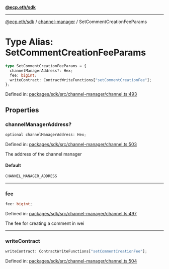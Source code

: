 [**@ecp.eth/sdk**](../../index.mdx)

***

[@ecp.eth/sdk](/sdk-reference/index.mdx) / [channel-manager](/sdk-reference/channel-manager/index.mdx) / SetCommentCreationFeeParams

# Type Alias: SetCommentCreationFeeParams

```ts
type SetCommentCreationFeeParams = {
  channelManagerAddress?: Hex;
  fee: bigint;
  writeContract: ContractWriteFunctions["setCommentCreationFee"];
};
```

Defined in: [packages/sdk/src/channel-manager/channel.ts:493](https://github.com/ecp-eth/comments-monorepo/blob/main/packages/sdk/src/channel-manager/channel.ts#L493)

## Properties

### channelManagerAddress?

```ts
optional channelManagerAddress: Hex;
```

Defined in: [packages/sdk/src/channel-manager/channel.ts:503](https://github.com/ecp-eth/comments-monorepo/blob/main/packages/sdk/src/channel-manager/channel.ts#L503)

The address of the channel manager

#### Default

```ts
CHANNEL_MANAGER_ADDRESS
```

***

### fee

```ts
fee: bigint;
```

Defined in: [packages/sdk/src/channel-manager/channel.ts:497](https://github.com/ecp-eth/comments-monorepo/blob/main/packages/sdk/src/channel-manager/channel.ts#L497)

The fee for creating a comment in wei

***

### writeContract

```ts
writeContract: ContractWriteFunctions["setCommentCreationFee"];
```

Defined in: [packages/sdk/src/channel-manager/channel.ts:504](https://github.com/ecp-eth/comments-monorepo/blob/main/packages/sdk/src/channel-manager/channel.ts#L504)
